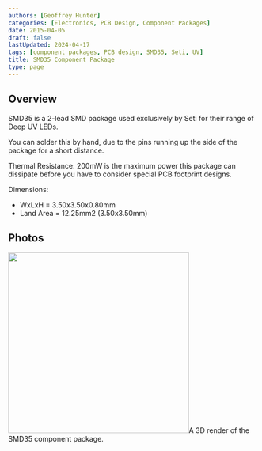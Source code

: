 ```yaml
---
authors: [Geoffrey Hunter]
categories: [Electronics, PCB Design, Component Packages]
date: 2015-04-05
draft: false
lastUpdated: 2024-04-17
tags: [component packages, PCB design, SMD35, Seti, UV]
title: SMD35 Component Package
type: page
---
```



## Overview

SMD35 is a 2-lead SMD package used exclusively by Seti for their range of Deep UV LEDs.

You can solder this by hand, due to the pins running up the side of the package for a short distance.

Thermal Resistance: 200mW is the maximum power this package can dissipate before you have to consider special PCB footprint designs.

Dimensions:

* WxLxH = 3.50x3.50x0.80mm
* Land Area = 12.25mm2 (3.50x3.50mm)

## Photos


<Image src={smd35_component_package_3d_render} width="365px">A 3D render of the SMD35 component package.</Image>